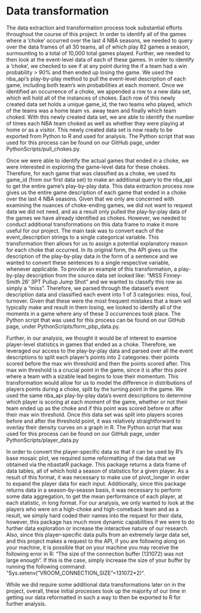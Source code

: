 # Data transformation

The data extraction and transformation process took substantial efforts throughout the course of this project. In order to identify all of the games where a ‘choke’ occurred over the last 4 NBA seasons, we needed to query over the data frames of all 30 teams, all of which play 82 games a season, surmounting to a total of 10,000 total games played. Further, we needed to then look at the event-level data of each of these games. In order to identify a ‘choke’, we checked to see if at any point during the if a team had a win probability > 90% and then ended up losing the game. We used the nba_api's play-by-play method to pull the event-level description of each game, including both team's win probabilities at each moment. Once we identified an occurrence of a choke, we appended a row to a new data set, which will hold all of the instances of chokes. Each row of this newly created data set holds a unique game_id, the two teams who played, which of the teams was a home team vs. away team and finally which team choked. With this newly created data set, we are able to identify the number of times each NBA team choked as well as whether they were playing at home or as a visitor. This newly created data set is now ready to be exported from Python to R and used for analysis. The Python script that was used for this process can be found on our GitHub page, under PythonScripts/pull_chokes.py.

Once we were able to identify the actual games that ended in a choke, we were interested in exploring the game-level data for these chokes. Therefore, for each game that was classified as a choke, we used its game_id (from our first data set) to make an additional query to the nba_api to get the entire game’s play-by-play data. This data extraction process now gives us the entire game description of each game that ended in a choke over the last 4 NBA seasons. Given that we only are concerned with examining the nuances of choke-ending games, we did not want to request data we did not need, and as a result only pulled the play-by-play data of the games we have already identified as chokes. However, we needed to conduct additional transformations on this data frame to make it more useful for our project. The main task was to convert each of the event_description strings to a single categorical variable. This transformation then allows for us to assign a potential explanatory reason for each choke that occurred. In its original form, the API gives us the description of the play-by-play data in the form of a sentence and we wanted to convert these sentences to a single respective variable, whenever applicable. To provide an example of this transformation, a play-by-play description from the source data set looked like: “MISS Finney-Smith 26' 3PT Pullup Jump Shot” and we wanted to classify this row as simply a “miss”. Therefore, we parsed through the dataset’s event description data and classified each event into 1 of 3 categories: miss, foul, turnover. Given that these were the most frequent mistakes that a team will typically make and result in them losing, we looked to identify all of the moments in a game where any of these 3 occurrences took place. The Python script that was used for this process can be found on our GitHub page, under PythonScripts/form_pbp_data.py.

Further, in our analysis, we thought it would be of interest to examine player-level statistics in games that ended as a choke. Therefore, we leveraged our access to the play-by-play data and parsed over all the event descriptions to split each player's points into 2 categories: their points scored before the max win threshold and then the points scored after. This max win threshold is a crucial point in the game, since it is after this point where a team with a sizable lead begins to lose their momentum. This transformation would allow for us to model the difference in distributions of players points during a choke, split by the turning point in the game. We used the same nba_api play-by-play data’s event descriptions to determine which player is scoring at each moment of the game, whether or not their team ended up as the choke and if this point was scored before or after their max win threshold. Once this data set was split into players scores before and after the threshold point, it was relatively straightforward to overlay their density curves on a graph in R. The Python script that was used for this process can be found on our GitHub page, under PythonScripts/player_data.py  

In order to convert the player-specific data so that it can be used by R's base mosaic plot, we required some reformatting of the data that we obtained via the nbastatR package. This package returns a data frame of data tables, all of which hold a season of statistics for a given player. As a result of this format, it was necessary to make use of pivot_longer in order to expand the player data for each input. Additionally, since this package returns data in a season-by-season basis, it was necessary to perform some data aggregation, to get the mean performance of each player, at each statistic, in long format. For our analysis, we only wanted to look at the players who were on a high-choke and high-comeback team and as a result, we simply hard coded their names into the request for their data, however, this package has much more dynamic capabilities if we were to do further data exploration or increase the interactive nature of our research. Also, since this player-specific data pulls from an extremely large data set, and this project makes a request to the API, if you are following along on your machine, it is possible that on your machine you may receive the following error in R: "The size of the connection buffer (131072) was not large enough". If this is the case, simply increase the size of your buffer by running the following command: "Sys.setenv("VROOM_CONNECTION_SIZE"=131072*2)".

While we did require some additional data transformations later on in the project, overall, these initial processes took up the majority of our time in getting our data reformatted in such a way to then be exported to R for further analysis.
